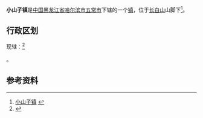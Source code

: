 {{中国乡级行政区|23/01/84/103/000
| 行政区全称 = 小山子镇
| 上级行政区 = [[黑龙江省|黑龙江省]][[哈尔滨市|哈尔滨市]][[五常市|五常市]]
| 行政区类别 = [[镇|镇]]
| LowerDivisions = 10个行政村
| 总面积 = 661.5平方公里
| 户籍人口 = 4.2万人
| 常住人口 = 
| 行政区划 = 
| 官方网站 =
| 邮政编码 =150000
| 毗邻行政区 =
}}

'''小山子镇'''是[[中国|中国]][[黑龙江省|黑龙江省]][[哈尔滨市|哈尔滨市]][[五常市|五常市]]下辖的一个[[镇|镇]]，位于[[长白山|长白山]]山脚下<ref>[http://www.chinaquhua.cn/heilongjiang/ 小山子镇] {{webarchive|url=https://web.archive.org/web/20110822123644/http://www.chinaquhua.cn/heilongjiang/ |date=2011-08-22 }}</ref>。

==行政区划==
现辖：<ref>{{PRC admin/ref sgc|23/01/84/103/000}}</ref>

{{PRC admin/children|23/01/84/103/000}}。

==参考资料==
{{reflist}}

{{PRC admin/navcat|23/01/84/103/000}}